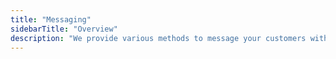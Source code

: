 ```yaml
---
title: "Messaging"
sidebarTitle: "Overview"
description: "We provide various methods to message your customers with the Plain API. You can use this to reach out proactively, build an autoresponder or even to handle things like waiting list access!"
---
```


<CardGroup cols={2}>
  <Card
    title="Send emails"
    icon="paper-plane-top"
    iconType="duotone"
    href="/pages/graphql/messaging/send-email"
  ></Card>
  <Card
    title="Reply to emails"
    icon="reply"
    iconType="duotone"
    href="/pages/graphql/messaging/reply-email"
  ></Card>
</CardGroup>
